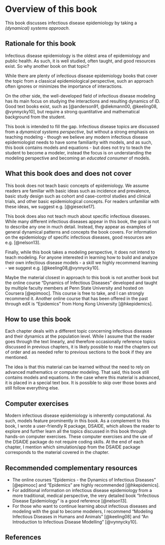 # Overview of this book

This book discusses infectious disease epidemiology by taking a _(dynamical) systems approach_.


## Rationale for this book
Infectious disease epidemiology is the oldest area of epidemiology and public health. As such, it is well studied, often taught, and good resources exist. So why another book on that topic?

While there are plenty of infectious disease epidemiology books that cover the topic from a classical epidemiological perspective, such an approach often ignores or minimizes the importance of interactions.

On the other side, the well-developed field of infectious disease modeling has its main focus on studying the interactions and resulting dynamics of ID. Good text books exist, such as [@anderson91, @diekmann00, @keeling08, @vynnycky10], but require a strong quantitative and mathematical background from the student.

This book is intended to fill the gap. Infectious disease topics are discussed from a _dynamical systems perspective_, but without a strong emphasis on teaching modeling - though we believe any modern infectious disease epidemiologist needs to have some familiarity with models, and as such, this book contains models and equations - but does not try to teach the student to become a modeler, instead the focus is on understanding the modeling perspective and becoming an _educated consumer_ of models.


## What this book does and does not cover
This book does not teach basic concepts of epidemiology. We assume readers are familiar with basic ideas such as incidence and prevalence, basic study design such as cohort and case-control studies and clinical trials, and other basic epidemiological concepts. For readers unfamiliar with these ideas, we suggest e.g. [@giesecke17].

This book does also not teach much about specific infectious diseases. While many different infectious diseases appear in this book, the goal is not to describe any one in much detail. Instead, they appear as examples of general dynamical patterns and concepts the book covers. For information on the epidemiology of specific infectious diseases, good resources are e.g. [@nelson13].

Finally, while this book takes a modeling perspective, it does not intend to teach modeling. For anyone interested in learning how to build and analyze their own infectious disease models - a skill we highly recommend learning - we suggest e.g. [@keeling08,@vynnycky10].

Maybe the material closest in approach to this book is not another book but the online course "Dynamics of Infectious Diseases" developed and taught by multiple faculty members at Penn State University and hosted on Coursera [@epimooc]. This course is free to take, and I can strongly recommend it. Another online course that has been offered in the past through edX is "Epidemics" from Hong Kong University [@hkepidemics].


## How to use this book
Each chapter deals with a different topic concerning infectious diseases and their dynamics at the population level. While I assume that the reader goes through the text linearly, and therefore occasionally reference topics discussed in previous chapters, it is likely possible to read the chapters out of order and as needed refer to previous sections to the book if they are mentioned.

The idea is that this material can be learned without the need to rely on advanced mathematics or computer modeling. That said, this book still contains models and equations. In the case where this material is advanced, it is placed in a special text box. It is possible to skip over those boxes and still follow everything else. 


## Computer exercises
Modern infectious disease epidemiology is inherently computational. As such, models feature prominently in this book. As a complement to this book, I wrote a user-friendly R package, DSAIDE, which allows the reader to explore and further learn all the topics discussed in this book through hands-on computer exercises. These computer exercises and the use of the DSAIDE package do not require coding skills. At the end of each chapter, I mention which simulation/app from the DSAIDE package corresponds to the material covered in the chapter.

## Recommended complementary resources
* The online courses "Epidemics - the Dynamics of Infectious Diseases" [@epimooc] and "Epidemics" are highly recommended [@hkepidemics].
* For additional information on infectious disease epidemiology from a more traditional, medical perspective, the very detailed book "Infectious Disease Epidemiology" is a good reference [@nelson13].
* For those who want to continue learning about infectious diseases and modeling with the goal to become modelers, I recommend "Modeling Infectious Diseases in Humans and Animals" [@keeling08] and "An Introduction to Infectious Disease Modelling" [@vynnycky10].



## References





